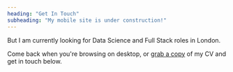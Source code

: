 ```yaml
---
heading: "Get In Touch"
subheading: "My mobile site is under construction!"
---
```


But I am currently looking for Data Science and Full Stack roles in London. 

Come back when you're browsing on desktop, or [grab a copy](https://docs.google.com/uc?export=download&id=1WJ0bBFq5riPRNf8Zc3FEWjtb-nWItJGZ) of my CV and get in touch below.
